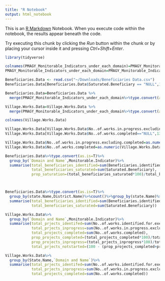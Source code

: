 ```yaml
---
title: "R Notebook"
output: html_notebook
---
```


This is an [R Markdown](http://rmarkdown.rstudio.com) Notebook. When you execute code within the notebook, the results appear beneath the code. 

Try executing this chunk by clicking the *Run* button within the chunk or by placing your cursor inside it and pressing *Ctrl+Shift+Enter*. 

```r
library(tidyverse)
```


```r


colnames(PMAGY_Monitorable_Indicators_under_each_domain)=PMAGY_Monitorable_Indicators_under_each_domain[1,]
PMAGY_Monitorable_Indicators_under_each_domain=PMAGY_Monitorable_Indicators_under_each_domain[-1,]


```


```r
Beneficiaries.Data <- read.csv("~/Downloads/Beneficiaries Data.csv")
Beneficiaries.Data[Beneficiaries.Data$Saturated.Beneficiary == "NULL",12]=0

Beneficiaries.Data=Beneficiaries.Data %>%
  merge(PMAGY_Monitorable_Indicators_under_each_domain%>%type.convert(as.is=T)%>%select(2,3,4,5,6),by.x ="Monitorable.Indicator.1" ,by.y ="Monitorable Indicator ID" ,all.x = TRUE)

```

```r
Village.Works.Data=Village.Works.Data %>%
  merge(PMAGY_Monitorable_Indicators_under_each_domain%>%type.convert(as.is=T)%>%select(2,3,4,6),by.x ="Monitorable.Indicator.1" ,by.y ="Monitorable Indicator ID" ,all.x = TRUE)

colnames(Village.Works.Data)

Village.Works.Data[Village.Works.Data$No..of.works.in.progress.excluding.completed=="NULL",12]=0
Village.Works.Data[Village.Works.Data$No..of.works.completed=="NULL",13]=0

Village.Works.Data$No..of.works.in.progress.excluding.completed=as.numeric(Village.Works.Data$No..of.works.in.progress.excluding.completed)
Village.Works.Data$No..of.works.completed=as.numeric(Village.Works.Data$No..of.works.completed)
```


```r
Beneficiaries.Data%>%type.convert(as.is=T)%>%
  group_by(`Domain and Name`,Monitorable.Indicator)%>%
  summarise(total_beneficiaries_identified=sum(Beneficiaries.identified),
            total_beneficiaries_saturated=sum(Saturated.Beneficiary),
            prop_saturation=(total_beneficiaries_saturated*100)/total_beneficiaries_identified)



Beneficiaries.Data%>%type.convert(as.is=T)%>%
  group_by(state.Name,District.Name)%>%count()%>%group_by(state.Name)%>%count()
  summarise(total_beneficiaries_identified=sum(Beneficiaries.identified),
            total_beneficiaries_saturated=sum(Saturated.Beneficiary))


```

```r
Village.Works.Data%>%
  group_by(`Domain and Name`,Monitorable.Indicator)%>%
  summarise(total_prjects_identifed=sum(No..of.works.identified.for.execution),
            total_prjects_inprogress=sum(No..of.works.in.progress.excluding.completed),
            total_projects_completed=sum(No..of.works.completed),
            prop_projects_completed=(total_projects_completed*100)/total_prjects_identifed,
            prop_projects_inprogress=(total_prjects_inprogress*100)/total_prjects_identifed,
            total_prjects_notstarted=(100 - (prop_projects_completed+prop_projects_inprogress)))

Village.Works.Data%>%
  group_by(State.Name,`Domain and Name`)%>%
  summarise(total_prjects_identifed=sum(No..of.works.identified.for.execution),
            total_prjects_inprogress=sum(No..of.works.in.progress.excluding.completed),
            total_projects_completed=sum(No..of.works.completed))
```

